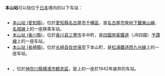 '''本山站'''可以指位于[[日本|日本]]境内的以下车站：
== {{lang|ja|もとやま}} ==
*[[本山車站_(愛知縣)|本山站 (愛知縣)]]，位於[[愛知縣|愛知縣]][[名古屋市|名古屋市]][[千種區|千種區]]，是[[名古屋市營地下鐵|名古屋市營地下鐵]][[東山線|東山線]]、[[名城線|名城線]]上的一座换乘车站。
*[[本山站_(香川縣)|本山站 (香川縣)]]，位於[[香川县|香川县]][[三豐市|三豐市]]丰中町，是[[四國旅客鐵道|四國旅客鐵道]]（JR四國）[[予讚線|予讚線]]上的一座车站。
*[[本山站_(長崎縣)|本山站 (長崎縣)]]，位於[[长崎县|长崎县]][[佐世保市|佐世保市]]下本山町，是[[松浦鐵道|松浦鐵道]][[西九州線|西九州線]]上的一座车站。

== {{lang|ja|ほんざん}} ==
*{{link-ja|本山站 (神奈川縣)|本山駅 (神奈川県)}}，位於[[神奈川縣|神奈川縣]][[横濱市|横濱市]][[鶴見區_(橫濱市)|鶴見區]]，是{{link-ja|鶴見臨港鐵道|鶴見臨港鉄道}}上的一座於1942年废弃的车站。

{{disambig|BenS|Cat=三字車站名消歧義}}